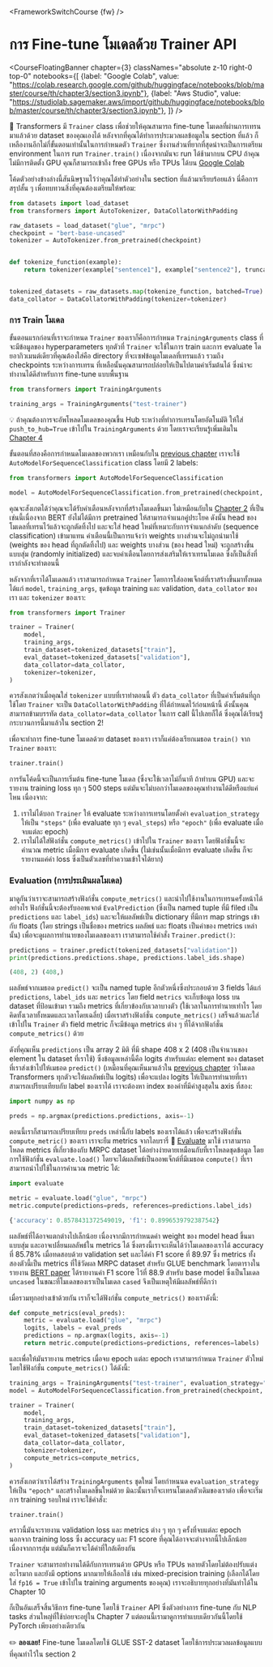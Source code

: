 <FrameworkSwitchCourse {fw} />

# การ Fine-tune โมเดลด้วย Trainer API

<CourseFloatingBanner chapter={3}
  classNames="absolute z-10 right-0 top-0"
  notebooks={[
    {label: "Google Colab", value: "https://colab.research.google.com/github/huggingface/notebooks/blob/master/course/th/chapter3/section3.ipynb"},
    {label: "Aws Studio", value: "https://studiolab.sagemaker.aws/import/github/huggingface/notebooks/blob/master/course/th/chapter3/section3.ipynb"},
]} />

<Youtube id="nvBXf7s7vTI"/>

🤗 Transformers มี `Trainer` class เพื่อช่วยให้คุณสามารถ fine-tune โมเดลที่ผ่านการเทรนมาแล้วด้วย dataset ของคุณเองได้ หลังจากที่คุณได้ทำการประมวลผลข้อมูลใน section ที่แล้ว ก็เหลืองานอีกไม่กี่ขั้นตอนเท่านั้นในการกำหนดตัว `Trainer` ซึ่งงานส่วนที่ยากที่สุดน่าจะเป็นการเตรียม environment ในการ run `Trainer.train()` เนื่องจากมันจะ run ได้ช้ามากบน CPU ถ้าคุณไม่มีการติดตั้ง GPU คุณก็สามารถเข้าถึง free GPUs หรือ TPUs ได้บน [Google Colab](https://colab.research.google.com/)

โค้ดตัวอย่างข้างล่างนี้สันนิษฐานไว้ว่าคุณได้ทำตัวอย่างใน section ที่แล้วมาเรียบร้อยแล้ว นี่คือการสรุปสั้น ๆ เพื่อทบทวนสิ่งที่คุณต้องเตรียมให้พร้อม:

```py
from datasets import load_dataset
from transformers import AutoTokenizer, DataCollatorWithPadding

raw_datasets = load_dataset("glue", "mrpc")
checkpoint = "bert-base-uncased"
tokenizer = AutoTokenizer.from_pretrained(checkpoint)


def tokenize_function(example):
    return tokenizer(example["sentence1"], example["sentence2"], truncation=True)


tokenized_datasets = raw_datasets.map(tokenize_function, batched=True)
data_collator = DataCollatorWithPadding(tokenizer=tokenizer)
```

### การ Train โมเดล

ขั้นตอนแรกก่อนที่เราจะกำหนด `Trainer` ของเราก็คือการกำหนด `TrainingArguments` class ที่จะมีข้อมูลของ hyperparameters ทุกตัวที่ `Trainer` จะใช้ในการ train และการ evaluate โดยอากิวเมนต์เดียวที่คุณต้องใส่คือ directory ที่จะเซฟข้อมูลโมเดลที่เทรนแล้ว รวมถึง checkpoints ระหว่างการเทรน ที่เหลือนั้นคุณสามารถปล่อยให้เป็นไปตามค่าเริ่มต้นได้ ซึ่งน่าจะทำงานได้ดีสำหรับการ fine-tune แบบพื้นฐาน

```py
from transformers import TrainingArguments

training_args = TrainingArguments("test-trainer")
```

<Tip>

💡 ถ้าคุณต้องการจะอัพโหลดโมเดลของคุณขึ้น Hub ระหว่างที่ทำการเทรนโดยอัตโนมัติ ให้ใส่ `push_to_hub=True` เข้าไปใน `TrainingArguments` ด้วย โดยเราจะเรียนรู้เพิ่มเติมใน [Chapter 4](/course/chapter4/3)

</Tip>

ขั้นตอนที่สองคือการกำหนดโมเดลของพวกเรา เหมือนกับใน [previous chapter](/course/chapter2) เราจะใช้ `AutoModelForSequenceClassification` class โดยมี 2 labels:

```py
from transformers import AutoModelForSequenceClassification

model = AutoModelForSequenceClassification.from_pretrained(checkpoint, num_labels=2)
```

คุณจะสังเกตได้ว่าคุณจะได้รับคำเตือนหลังจากที่สร้างโมเดลขึ้นมา ไม่เหมือนกับใน [Chapter 2](/course/chapter2) ที่เป็นเช่นนี้เนื่องจาก BERT ยังไม่ได้มีการ pretrained ให้สามารถจำแนกคู่ประโยค ดังนั้น head ของโมเดลที่เทรนไว้แล้วจะถูกตัดทิ้งไป และจะใส่ head ใหม่ที่เหมาะกับการจำแนกลำดับ (sequence classification) เข้ามาแทน คำเตือนนี้เป็นการแจ้งว่า weights บางส่วนจะไม่ถูกนำมาใช้ (weights ของ head ที่ถูกตัดทิ้งไป) และ weights บางส่วน (ของ head ใหม่) จะถูกสร้างขึ้นแบบสุ่ม (randomly initialized) และจบคำเตือนโดยการส่งเสริมให้เราเทรนโมเดล ซึ่งก็เป็นสิ่งที่เรากำลังจะทำตอนนี้

หลังจากที่เราได้โมเดลแล้ว เราสามารถกำหนด `Trainer` โดยการใส่ออพเจ็กต์ที่เราสร้างขึ้นมาทั้งหมด ได้แก่ `model`, `training_args`, ชุดข้อมูล training และ validation, `data_collator` ของเรา และ `tokenizer` ของเรา:

```py
from transformers import Trainer

trainer = Trainer(
    model,
    training_args,
    train_dataset=tokenized_datasets["train"],
    eval_dataset=tokenized_datasets["validation"],
    data_collator=data_collator,
    tokenizer=tokenizer,
)
```

ควรสังเกตว่าเมื่อคุณใส่ `tokenizer` แบบที่เราทำตอนนี้ ตัว `data_collator` ที่เป็นค่าเริ่มต้นที่ถูกใช้โดย `Trainer` จะเป็น `DataCollatorWithPadding` ที่ได้กำหนดไว้ก่อนหน้านี้ ดังนั้นคุณสามารถข้ามบรรทัด `data_collator=data_collator` ในการ call นี้ไปเลยก็ได้ ซึ่งคุณได้เรียนรู้กระบวนการนี้มาแล้วใน section 2!

เพื่อจะทำการ fine-tune โมเดลด้วย dataset ของเรา เราก็แค่ต้องเรียกเมธอด `train()` จาก `Trainer` ของเรา:

```py
trainer.train()
```

การรันโค้ดนี้จะเป็นการเริ่มต้น fine-tune โมเดล (ซึ่งจะใช้เวลาไม่กี่นาที ถ้าทำบน GPU) และจะรายงาน training loss ทุก ๆ 500 steps แต่มันจะไม่บอกว่าโมเดลของคุณทำงานได้ดีหรือแย่แค่ไหน เนื่องจาก:

1. เราไม่ได้บอก `Trainer` ให้ evaluate ระหว่างการเทรนโดยตั้งค่า `evaluation_strategy` ให้เป็น  `"steps"` (เพื่อ evaluate ทุก ๆ `eval_steps`) หรือ `"epoch"` (เพื่อ evaluate เมื่อจบแต่ละ epoch)
2. เราไม่ได้ใส่ฟังก์ชั่น `compute_metrics()` เข้าไปใน `Trainer` ของเรา โดยฟังก์ชั่นนี้จะคำนวณ metric เมื่อมีการ evaluate เกิดขึ้น (ไม่เช่นนั้นเมื่อมีการ evaluate เกิดขึ้น ก็จะรายงานแค่ค่า loss ซึ่งเป็นตัวเลขที่ทำความเข้าใจได้ยาก)


### Evaluation (การประเมินผลโมเดล)

มาดูกันว่าเราจะสามารถสร้างฟังก์ชั่น `compute_metrics()` และนำไปใช้งานในการเทรนครั้งหน้าได้อย่างไร ฟังก์ชั่นนี้จะต้องรับออพเจกต์ `EvalPrediction` (ซึ่งเป็น named tuple ที่มี filed เป็น `predictions` และ `label_ids`) และจะให้ผลลัพธ์เป็น dictionary ที่มีการ map strings เข้ากับ floats (โดย strings เป็นชื่อของ metrics ผลลัพธ์ และ floats เป็นค่าของ metrics เหล่านั้น) เพื่อจะดูผลการทำนายของโมเดลของเรา เราสามารถใช้คำสั่ง `Trainer.predict()`:

```py
predictions = trainer.predict(tokenized_datasets["validation"])
print(predictions.predictions.shape, predictions.label_ids.shape)
```

```python out
(408, 2) (408,)
```

ผลลัพธ์จากเมธอด `predict()` จะเป็น named tuple อีกตัวหนึ่งซึ่งประกอบด้วย 3 fields ได้แก่ `predictions`, `label_ids` และ `metrics` โดย field `metrics` จะเก็บข้อมูล loss บน dataset ที่ป้อนเข้ามา รวมถึง metrics ที่เกี่ยวข้องกับเวลาบางตัว (ใช้เวลาในการทำนายเท่าไร โดยคิดทั้งเวลาทั้งหมดและเวลาโดยเฉลี่ย) เมื่อเราสร้างฟังก์ชั่น `compute_metrics()` เสร็จแล้วและใส่เข้าไปใน `Trainer` ตัว field metric ก็จะมีข้อมูล metrics ต่าง ๆ ที่ได้จากฟังก์ชั่น `compute_metrics()` ด้วย

ดังที่คุณเห็น `predictions` เป็น array 2 มิติ ที่มี shape 408 x 2 (408 เป็นจำนวนของ element ใน dataset ที่เราใช้) ซึ่งข้อมูลเหล่านี้คือ logits สำหรับแต่ละ element ของ dataset ที่เราส่งเข้าไปให้เมธอด `predict()` (เหมือนที่คุณเห็นมาแล้วใน [previous chapter](/course/chapter2) ว่าโมเดล Transformers ทุกตัวจะให้ผลลัพธ์เป็น logits) เพื่อจะแปลง logits ให้เป็นการทำนายที่เราสามารถเปรียบเทียบกับ label ของเราได้ เราจะต้องหา index ของค่าที่มีค่าสูงสุดใน axis ที่สอง:

```py
import numpy as np

preds = np.argmax(predictions.predictions, axis=-1)
```

ตอนนี้เราก็สามารถเปรียบเทียบ `preds` เหล่านี้กับ labels ของเราได้แล้ว เพื่อจะสร้างฟังก์ชั่น `compute_metric()` ของเรา เราจะยืม  metrics จากไลบรารี่ 🤗 [Evaluate](https://github.com/huggingface/evaluate/) มาใช้ เราสามารถโหลด metrics ที่เกี่ยวข้องกับ MRPC dataset ได้อย่างง่ายดายเหมือนกับที่เราโหลดชุดข้อมูล โดยการใช้ฟังก์ชั่น `evaluate.load()` โดยจะได้ผลลัพธ์เป็นออพเจ็กต์ที่มีเมธอด `compute()` ที่เราสามารถนำไปใช้ในการคำนวณ metric ได้:

```py
import evaluate

metric = evaluate.load("glue", "mrpc")
metric.compute(predictions=preds, references=predictions.label_ids)
```

```python out
{'accuracy': 0.8578431372549019, 'f1': 0.8996539792387542}
```

ผลลัพธ์ที่ได้อาจแตกต่างไปเล็กน้อย เนื่องจากมีการกำหนดค่า weight ของ model head ขึ้นมาแบบสุ่ม และอาจเปลี่ยนผลลัพธ์ใน metrics ได้ ซึ่งตรงนี้เราจะเห็นได้ว่าโมเดลของเราได้ accuracy ที่ 85.78% เมื่อทดสอบด้วย validation set และได้ค่า F1 score ที่ 89.97 ซึ่ง metrics ทั้งสองตัวนี้เป็น metrics ที่ใช้วัดผล MRPC dataset สำหรับ GLUE benchmark โดยตารางในรายงาน [BERT paper](https://arxiv.org/pdf/1810.04805.pdf) ได้รายงานค่า F1 score ไว้ที่ 88.9 สำหรับ base model ซึ่งเป็นโมเดล `uncased` ในขณะที่โมเดลของเราเป็นโมเดล `cased` จึงเป็นเหตุให้มีผลลัพธ์ที่ดีกว่า

เมื่อรวมทุกอย่างเข้าด้วยกัน เราก็จะได้ฟังก์ชั่น `compute_metrics()` ของเราดังนี้:

```py
def compute_metrics(eval_preds):
    metric = evaluate.load("glue", "mrpc")
    logits, labels = eval_preds
    predictions = np.argmax(logits, axis=-1)
    return metric.compute(predictions=predictions, references=labels)
```

และเพื่อให้มันรายงาน metrics เมื่อจบ epoch แต่ละ epoch เราสามารกำหนด `Trainer` ตัวใหม่ โดยใช้ฟังก์ชั่น `compute_metrics()` ได้ดังนี้:

```py
training_args = TrainingArguments("test-trainer", evaluation_strategy="epoch")
model = AutoModelForSequenceClassification.from_pretrained(checkpoint, num_labels=2)

trainer = Trainer(
    model,
    training_args,
    train_dataset=tokenized_datasets["train"],
    eval_dataset=tokenized_datasets["validation"],
    data_collator=data_collator,
    tokenizer=tokenizer,
    compute_metrics=compute_metrics,
)
```

ควรสังเกตว่าเราได้สร้าง `TrainingArguments` ชุดใหม่ โดยกำหนนด `evaluation_strategy` ให้เป็น `"epoch"` และสร้างโมเดลขึ้นใหม่ด้วย มิฉะนั้นเราก็จะเทรนโมเดลตัวเดิมของเราต่อ เพื่อจะเริ่มการ training รอบใหม่ เราจะใช้คำสั่ง:

```
trainer.train()
```

คราวนี้มันจะรายงาน validation loss และ metrics ต่าง ๆ ทุก ๆ ครั้งที่จบแต่ละ epoch นอกจาก training loss ซึ่ง accuracy และ F1 score ที่คุณได้อาจจะต่างจากนี้ไปเล็กน้อยเนื่องจากการสุ่ม แต่มันก็ควรจะได้ค่าที่ใกล้เคียงกัน

`Trainer` จะสามารถทำงานได้ดีกับการเทรนด้วย GPUs หรือ TPUs หลายตัวโดยไม่ต้องปรับแต่งอะไรมาก และยังมี options มากมายให้เลือกใช้ เช่น mixed-precision training (เลือกได้โดยใส่ `fp16 = True` เข้าไปใน training arguments ของคุณ) เราจะอธิบายทุกอย่างที่มันทำได้ใน Chapter 10

ก็เป็นอันเสร็จสิ้นวิธีการ fine-tune โดยใช้ `Trainer` API ซึ่งตัวอย่างการ fine-tune กับ NLP tasks ส่วนใหญ่ที่ใช้บ่อยจะอยู่ใน Chapter 7 แต่ตอนนี้เรามาดูการทำแบบเดียวกันนี้โดยใช้ PyTorch เพียงอย่างเดียวกัน

<Tip>

✏️ **ลองเลย!** Fine-tune โมเดลโดยใช้ GLUE SST-2 dataset โดยใช้การประมวลผลข้อมูลแบบที่คุณทำไว้ใน section 2

</Tip>

